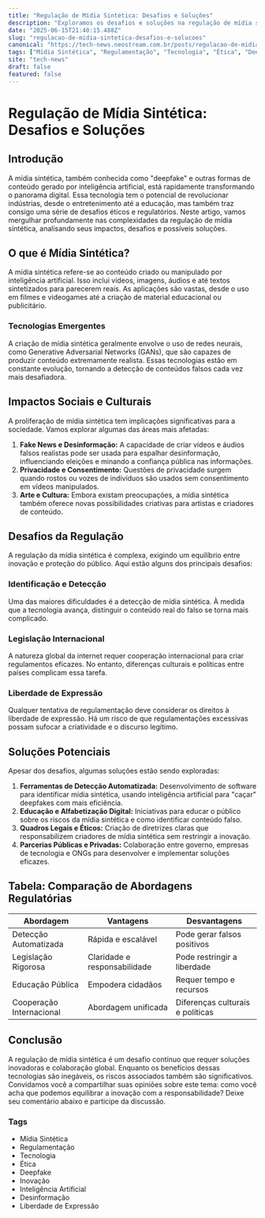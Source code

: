 ```yaml
---
title: "Regulação de Mídia Sintética: Desafios e Soluções"
description: "Exploramos os desafios e soluções na regulação de mídia sintética, abordando tecnologias emergentes e impactos sociais."
date: "2025-06-15T21:40:15.488Z"
slug: "regulacao-de-midia-sintetica-desafios-e-solucoes"
canonical: "https://tech-news.neostream.com.br/posts/regulacao-de-midia-sintetica-desafios-e-solucoes"
tags: ["Mídia Sintética", "Regulamentação", "Tecnologia", "Ética", "Deepfake", "Inovação", "Inteligência Artificial", "Desinformação", "Liberdade de Expressão"]
site: "tech-news"
draft: false
featured: false
---
```


# Regulação de Mídia Sintética: Desafios e Soluções

## Introdução

A mídia sintética, também conhecida como "deepfake" e outras formas de conteúdo gerado por inteligência artificial, está rapidamente transformando o panorama digital. Essa tecnologia tem o potencial de revolucionar indústrias, desde o entretenimento até a educação, mas também traz consigo uma série de desafios éticos e regulatórios. Neste artigo, vamos mergulhar profundamente nas complexidades da regulação de mídia sintética, analisando seus impactos, desafios e possíveis soluções.

## O que é Mídia Sintética?

A mídia sintética refere-se ao conteúdo criado ou manipulado por inteligência artificial. Isso inclui vídeos, imagens, áudios e até textos sintetizados para parecerem reais. As aplicações são vastas, desde o uso em filmes e videogames até a criação de material educacional ou publicitário.

### Tecnologias Emergentes

A criação de mídia sintética geralmente envolve o uso de redes neurais, como Generative Adversarial Networks (GANs), que são capazes de produzir conteúdo extremamente realista. Essas tecnologias estão em constante evolução, tornando a detecção de conteúdos falsos cada vez mais desafiadora.

## Impactos Sociais e Culturais

A proliferação de mídia sintética tem implicações significativas para a sociedade. Vamos explorar algumas das áreas mais afetadas:

1. **Fake News e Desinformação:** A capacidade de criar vídeos e áudios falsos realistas pode ser usada para espalhar desinformação, influenciando eleições e minando a confiança pública nas informações.
2. **Privacidade e Consentimento:** Questões de privacidade surgem quando rostos ou vozes de indivíduos são usados sem consentimento em vídeos manipulados.
3. **Arte e Cultura:** Embora existam preocupações, a mídia sintética também oferece novas possibilidades criativas para artistas e criadores de conteúdo.

## Desafios da Regulação

A regulação da mídia sintética é complexa, exigindo um equilíbrio entre inovação e proteção do público. Aqui estão alguns dos principais desafios:

### Identificação e Detecção

Uma das maiores dificuldades é a detecção de mídia sintética. À medida que a tecnologia avança, distinguir o conteúdo real do falso se torna mais complicado.

### Legislação Internacional

A natureza global da internet requer cooperação internacional para criar regulamentos eficazes. No entanto, diferenças culturais e políticas entre países complicam essa tarefa.

### Liberdade de Expressão

Qualquer tentativa de regulamentação deve considerar os direitos à liberdade de expressão. Há um risco de que regulamentações excessivas possam sufocar a criatividade e o discurso legítimo.

## Soluções Potenciais

Apesar dos desafios, algumas soluções estão sendo exploradas:

1. **Ferramentas de Detecção Automatizada:** Desenvolvimento de software para identificar mídia sintética, usando inteligência artificial para "caçar" deepfakes com mais eficiência.
2. **Educação e Alfabetização Digital:** Iniciativas para educar o público sobre os riscos da mídia sintética e como identificar conteúdo falso.
3. **Quadros Legais e Éticos:** Criação de diretrizes claras que responsabilizem criadores de mídia sintética sem restringir a inovação.
4. **Parcerias Públicas e Privadas:** Colaboração entre governo, empresas de tecnologia e ONGs para desenvolver e implementar soluções eficazes.

## Tabela: Comparação de Abordagens Regulatórias

| Abordagem        | Vantagens                          | Desvantagens                      |
|------------------|-----------------------------------|-----------------------------------|
| Detecção Automatizada | Rápida e escalável                 | Pode gerar falsos positivos       |
| Legislação Rigorosa   | Claridade e responsabilidade         | Pode restringir a liberdade       |
| Educação Pública      | Empodera cidadãos                   | Requer tempo e recursos          |
| Cooperação Internacional | Abordagem unificada                 | Diferenças culturais e políticas  |

## Conclusão

A regulação de mídia sintética é um desafio contínuo que requer soluções inovadoras e colaboração global. Enquanto os benefícios dessas tecnologias são inegáveis, os riscos associados também são significativos. Convidamos você a compartilhar suas opiniões sobre este tema: como você acha que podemos equilibrar a inovação com a responsabilidade? Deixe seu comentário abaixo e participe da discussão.

### Tags

- Mídia Sintética
- Regulamentação
- Tecnologia
- Ética
- Deepfake
- Inovação
- Inteligência Artificial
- Desinformação
- Liberdade de Expressão
